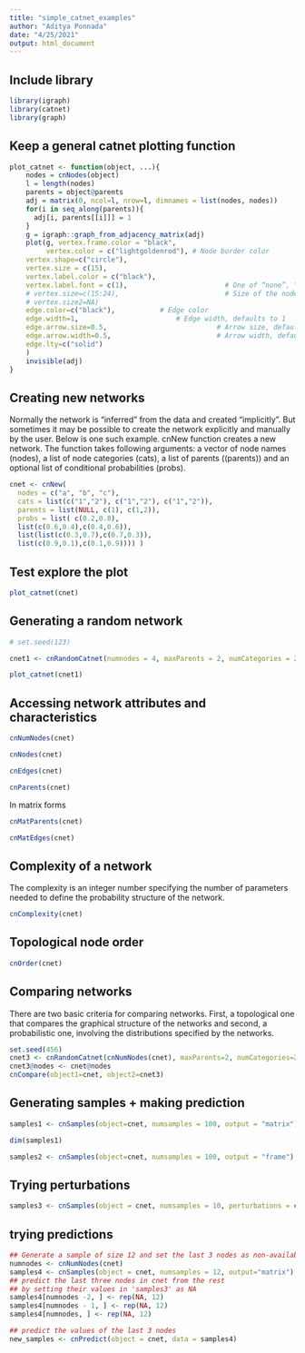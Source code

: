 ```yaml
---
title: "simple_catnet_examples"
author: "Aditya Ponnada"
date: "4/25/2021"
output: html_document
---
```



## Include library
```r
library(igraph)
library(catnet)
library(graph)
```

## Keep a general catnet plotting function
```r
plot_catnet <- function(object, ...){
    nodes = cnNodes(object)
    l = length(nodes)
    parents = object@parents
    adj = matrix(0, ncol=l, nrow=l, dimnames = list(nodes, nodes))
    for(i in seq_along(parents)){
      adj[i, parents[[i]]] = 1
    }
    g = igraph::graph_from_adjacency_matrix(adj)
    plot(g, vertex.frame.color = "black",
         vertex.color = c("lightgoldenrod"), # Node border color
    vertex.shape=c("circle"),
    vertex.size = c(15),
    vertex.label.color = c("black"),
    vertex.label.font = c(1),                        # One of “none”, “circle”, “square”, “csquare”, “rectangle” “crectangle”, “vrectangle”, “pie”, “raster”, or “sphere”
    # vertex.size=c(15:24),                          # Size of the node (default is 15)
    # vertex.size2=NA)
    edge.color=c("black"),           # Edge color
    edge.width=1,                        # Edge width, defaults to 1
    edge.arrow.size=0.5,                           # Arrow size, defaults to 1
    edge.arrow.width=0.5,                          # Arrow width, defaults to 1
    edge.lty=c("solid")
    )
    invisible(adj)
}
```



## Creating new networks
Normally the network is "inferred" from the data and created "implicitly". But sometimes it may be possible to create the network explicitly and manually by the user. Below is one such example. cnNew function creates a new network. The function takes following arguments: a vector of node names (nodes), a list of node categories (cats), a list of parents ((parents)) and an optional list of conditional probabilities (probs). 

```r

cnet <- cnNew(
  nodes = c("a", "b", "c"),
  cats = list(c("1","2"), c("1","2"), c("1","2")),
  parents = list(NULL, c(1), c(1,2)),
  probs = list( c(0.2,0.8),
  list(c(0.6,0.4),c(0.4,0.6)),
  list(list(c(0.3,0.7),c(0.7,0.3)),
  list(c(0.9,0.1),c(0.1,0.9)))) )

```

## Test explore the plot
```r
plot_catnet(cnet)
```

## Generating a random network
```r

# set.seed(123)

cnet1 <- cnRandomCatnet(numnodes = 4, maxParents = 2, numCategories = 2)

plot_catnet(cnet1)

```

## Accessing network attributes and characteristics
```r

cnNumNodes(cnet)

cnNodes(cnet)

cnEdges(cnet)

cnParents(cnet)

```

In matrix forms
```r

cnMatParents(cnet)

cnMatEdges(cnet)

```

## Complexity of a network
The complexity is an integer number specifying the number of parameters needed to define the probability structure of the network.

```r

cnComplexity(cnet)

```

## Topological node order
```r


cnOrder(cnet)

```

## Comparing networks
There are two basic criteria for comparing networks. First, a topological one that compares the graphical structure of the networks and second, a probabilistic one, involving the distributions specified by the networks.

```r

set.seed(456)
cnet3 <- cnRandomCatnet(cnNumNodes(cnet), maxParents=2, numCategories=2)
cnet3@nodes <- cnet@nodes
cnCompare(object1=cnet, object2=cnet3)

```

## Generating samples + making prediction
```r

samples1 <- cnSamples(object=cnet, numsamples = 100, output = "matrix")

dim(samples1)

samples2 <- cnSamples(object=cnet, numsamples = 100, output = "frame")

```

## Trying perturbations
```r
samples3 <- cnSamples(object = cnet, numsamples = 10, perturbations = c(0,0,1))
```


## trying predictions
```r

## Generate a sample of size 12 and set the last 3 nodes as non-available
numnodes <- cnNumNodes(cnet)
samples4 <- cnSamples(object = cnet, numsamples = 12, output="matrix")
## predict the last three nodes in cnet from the rest
## by setting their values in 'samples3' as NA
samples4[numnodes -2, ] <- rep(NA, 12)
samples4[numnodes - 1, ] <- rep(NA, 12)
samples4[numnodes, ] <- rep(NA, 12)

## predict the values of the last 3 nodes
new_samples <- cnPredict(object = cnet, data = samples4)

```


